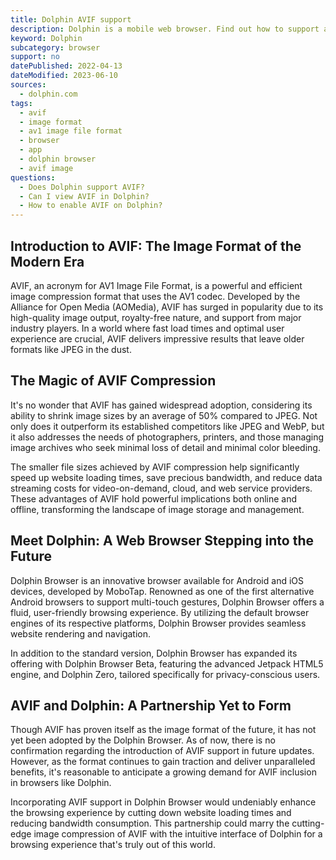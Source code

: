 ```yaml
---
title: Dolphin AVIF support
description: Dolphin is a mobile web browser. Find out how to support and view AVIF images.
keyword: Dolphin
subcategory: browser
support: no
datePublished: 2022-04-13
dateModified: 2023-06-10
sources:
  - dolphin.com
tags:
  - avif
  - image format
  - av1 image file format
  - browser
  - app
  - dolphin browser
  - avif image
questions:
  - Does Dolphin support AVIF?
  - Can I view AVIF in Dolphin?
  - How to enable AVIF on Dolphin?
---
```


## Introduction to AVIF: The Image Format of the Modern Era

AVIF, an acronym for AV1 Image File Format, is a powerful and efficient image compression format that uses the AV1 codec. Developed by the Alliance for Open Media (AOMedia), AVIF has surged in popularity due to its high-quality image output, royalty-free nature, and support from major industry players. In a world where fast load times and optimal user experience are crucial, AVIF delivers impressive results that leave older formats like JPEG in the dust.

## The Magic of AVIF Compression

It's no wonder that AVIF has gained widespread adoption, considering its ability to shrink image sizes by an average of 50% compared to JPEG. Not only does it outperform its established competitors like JPEG and WebP, but it also addresses the needs of photographers, printers, and those managing image archives who seek minimal loss of detail and minimal color bleeding.

The smaller file sizes achieved by AVIF compression help significantly speed up website loading times, save precious bandwidth, and reduce data streaming costs for video-on-demand, cloud, and web service providers. These advantages of AVIF hold powerful implications both online and offline, transforming the landscape of image storage and management.

## Meet Dolphin: A Web Browser Stepping into the Future

Dolphin Browser is an innovative browser available for Android and iOS devices, developed by MoboTap. Renowned as one of the first alternative Android browsers to support multi-touch gestures, Dolphin Browser offers a fluid, user-friendly browsing experience. By utilizing the default browser engines of its respective platforms, Dolphin Browser provides seamless website rendering and navigation.

In addition to the standard version, Dolphin Browser has expanded its offering with Dolphin Browser Beta, featuring the advanced Jetpack HTML5 engine, and Dolphin Zero, tailored specifically for privacy-conscious users.

## AVIF and Dolphin: A Partnership Yet to Form

Though AVIF has proven itself as the image format of the future, it has not yet been adopted by the Dolphin Browser. As of now, there is no confirmation regarding the introduction of AVIF support in future updates. However, as the format continues to gain traction and deliver unparalleled benefits, it's reasonable to anticipate a growing demand for AVIF inclusion in browsers like Dolphin.

Incorporating AVIF support in Dolphin Browser would undeniably enhance the browsing experience by cutting down website loading times and reducing bandwidth consumption. This partnership could marry the cutting-edge image compression of AVIF with the intuitive interface of Dolphin for a browsing experience that's truly out of this world.
